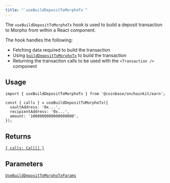 ```yaml
---
title: "`useBuildDepositToMorphoTx`"
---
```



The `useBuildDepositToMorphoTx` hook is used to build a deposit transaction to Morpho from within a React component.

The hook handles the following:

- Fetching data required to build the transaction
- Using [`buildDepositToMorphoTx`](/builderkits/onchainkit/api/build-deposit-to-morpho-tx) to build the transaction
- Returning the transaction calls to be used with the `<Transaction />` component

## Usage

```tsx twoslash [code]
import { useBuildDepositToMorphoTx } from '@coinbase/onchainkit/earn';

const { calls } = useBuildDepositToMorphoTx({
  vaultAddress: '0x...',
  recipientAddress: '0x...',
  amount: '1000000000000000000',
});
```

## Returns

[`{ calls: Call[] }`](/builderkits/onchainkit/transaction/types#calls)

## Parameters

[`UseBuildDepositToMorphoTxParams`](/builderkits/onchainkit/earn/types#usebuilddeposittomorphotxparams)